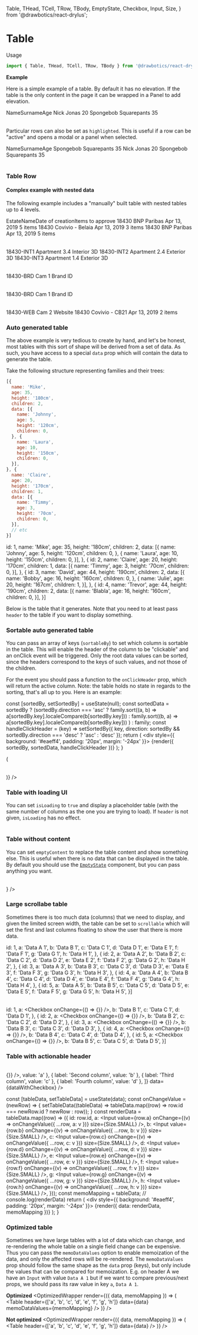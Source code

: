   Table,
  THead,
  TCell,
  TRow,
  TBody,
  EmptyState,
  Checkbox,
  Input,
  Size,
} from '@drawbotics/react-drylus';



# Table
Usage
```jsx
import { Table, THead, TCell, TRow, TBody } from '@drawbotics/react-drylus';
```

__Example__

Here is a simple example of a table. By default it has no elevation. If the table is the only content in the page it can be wrapped in a Panel to add elevation.

<Playground component={Table}>
  <div style={{ background: '#eaeff4', padding: '20px', margin: '-24px' }}>
    <Table>
      <THead>
        <TCell>Name</TCell>
        <TCell>Surname</TCell>
        <TCell>Age</TCell>
      </THead>
      <TBody>
        <TRow>
          <TCell>Nick</TCell>
          <TCell>Jonas</TCell>
          <TCell>20</TCell>
        </TRow>
        <TRow>
          <TCell>Spongebob</TCell>
          <TCell>Squarepants</TCell>
          <TCell>35</TCell>
        </TRow>
      </TBody>
    </Table>
  </div>
</Playground>

Particular rows can also be set as `highlighted`. This is useful if a row can be "active" and opens a modal or a panel when selected.
<Playground>
  <div style={{ background: '#F1F5F9', padding: '20px', margin: '-24px' }}>
    <Table highlighted>
      <THead>
        <TCell>Name</TCell>
        <TCell>Surname</TCell>
        <TCell>Age</TCell>
      </THead>
      <TBody>
        <TRow>
          <TCell>Spongebob</TCell>
          <TCell>Squarepants</TCell>
          <TCell>35</TCell>
        </TRow>
        <TRow>
          <TCell>Nick</TCell>
          <TCell>Jonas</TCell>
          <TCell>20</TCell>
        </TRow>
        <TRow highlighted>
          <TCell>Spongebob</TCell>
          <TCell>Squarepants</TCell>
          <TCell>35</TCell>
        </TRow>
      </TBody>
    </Table>
  </div>
</Playground>

### Table Row
<PropsTable component={TRow} />


#### Complex example with nested data
The following example includes a "manually" built table with nested tables up to 4 levels.

<Playground>
  <div style={{ background: '#eaeff4', padding: '20px', margin: '-24px' }}>
    <Table withNesting>
      <THead>
        <TCell>Estate</TCell>
        <TCell>Name</TCell>
        <TCell>Date of creation</TCell>
        <TCell>Items to approve</TCell>
      </THead>
      <TBody>
        <TRow>
          <TCell>18430</TCell>
          <TCell>BNP Paribas</TCell>
          <TCell>Apr 13, 2019</TCell>
          <TCell>5 items</TCell>
        </TRow>
        <TRow>
          <TCell>18430</TCell>
          <TCell>Covivio - Belaia</TCell>
          <TCell>Apr 13, 2019</TCell>
          <TCell>3 items</TCell>
        </TRow>
        <TRow parent="1">
          <TCell>18430</TCell>
          <TCell>BNP Paribas</TCell>
          <TCell>Apr 13, 2019</TCell>
          <TCell>5 items</TCell>
        </TRow>
        <TRow nested="1">
          <TCell>
            <Table>
              <TBody>
                <TRow>
                  <TCell>18430-INT1</TCell>
                  <TCell>Apartment 3.4</TCell>
                  <TCell>Interior 3D</TCell>
                </TRow>
                <TRow>
                  <TCell>18430-INT2</TCell>
                  <TCell>Apartment 2.4</TCell>
                  <TCell>Exterior 3D</TCell>
                </TRow>
                <TRow parent="2">
                  <TCell>18430-INT3</TCell>
                  <TCell>Apartment 1.4</TCell>
                  <TCell>Exterior 3D</TCell>
                </TRow>
                <TRow nested="2">
                  <TCell>
                    <Table>
                      <TBody>
                        <TRow parent="3">
                          <TCell>18430-BRD</TCell>
                          <TCell>Cam 1</TCell>
                          <TCell>Brand ID</TCell>
                        </TRow>
                        <TRow nested="3">
                          <TCell>
                            <Table>
                              <TBody>
                                <TRow>
                                  <TCell>18430-BRD</TCell>
                                  <TCell>Cam 1</TCell>
                                  <TCell>Brand ID</TCell>
                                </TRow>
                              </TBody>
                            </Table>
                          </TCell>
                        </TRow>
                        <TRow>
                          <TCell>18430-WEB</TCell>
                          <TCell>Cam 2</TCell>
                          <TCell>Website</TCell>
                        </TRow>
                      </TBody>
                    </Table>
                  </TCell>
                </TRow>
              </TBody>
            </Table>
          </TCell>
        </TRow>
        <TRow>
          <TCell>18430</TCell>
          <TCell>Covivio - CB21</TCell>
          <TCell>Apr 13, 2019</TCell>
          <TCell>2 items</TCell>
        </TRow>
      </TBody>
    </Table>
  </div>
</Playground>


### Auto generated table
The above example is very tedious to create by hand, and let's be honest, most tables with this sort of shape will be derived from a set of data. As such, you have access to a special `data` prop which will contain the data to generate the table.

Take the following structure representing families and their trees:

```js
[{
  name: 'Mike',
  age: 35,
  height: '180cm',
  children: 2,
  data: [{
    name: 'Johnny',
    age: 5,
    height: '120cm',
    children: 0,
  }, {
    name: 'Laura',
    age: 10,
    height: '150cm',
    children: 0,
  }],
}, {
  name: 'Claire',
  age: 20,
  height: '170cm',
  children: 1,
  data: [{
    name: 'Timmy',
    age: 3,
    height: '70cm',
    children: 0,
  }],
  // etc
}]
```

  id: 1,
  name: 'Mike',
  age: 35,
  height: '180cm',
  children: 2,
  data: [{
    name: 'Johnny',
    age: 5,
    height: '120cm',
    children: 0,
  }, {
    name: 'Laura',
    age: 10,
    height: '150cm',
    children: 0,
  }],
}, {
  id: 2,
  name: 'Claire',
  age: 20,
  height: '170cm',
  children: 1,
  data: [{
    name: 'Timmy',
    age: 3,
    height: '70cm',
    children: 0,
  }],
}, {
  id: 3,
  name: 'David',
  age: 44,
  height: '190cm',
  children: 2,
  data: [{
    name: 'Bobby',
    age: 16,
    height: '160cm',
    children: 0,
  }, {
    name: 'Julie',
    age: 20,
    height: '167cm',
    children: 1,
  }],
}, {
  id: 4,
  name: 'Trevor',
  age: 44,
  height: '190cm',
  children: 2,
  data: [{
    name: 'Blabla',
    age: 16,
    height: '160cm',
    children: 0,
  }],
}]

Below is the table that it generates. Note that you need to at least pass `header` to the table if you want to display something.

<Playground>
  <div style={{ background: '#eaeff4', padding: '20px', margin: '-24px' }}>
    <Table
      data={family}
      header={[{
        label: 'Name',
        value: 'name',
      }, {
        label: 'Height (cm)',
        value: 'height',
      }, {
        label: 'Age (yrs)',
        value: 'age',
      }, {
        label: 'Children',
        value: 'children',
      }]} />
  </div>
</Playground>

### Sortable auto generated table
You can pass an array of keys (`sortableBy`) to set which column is sortable in the table. This will enable the header of the column to be "clickable" and an onClick event will be triggered. Only the root data values can be sorted, since the headers correspond to the keys of such values, and not those of the children.

For the event you should pass a function to the `onClickHeader` prop, which will return the active column. Note: the table holds no state in regards to the sorting, that's all up to you. Here is an example:


  const [sortedBy, setSortedBy] = useState(null);
  const sortedData = sortedBy ? (sortedBy.direction === 'asc' ?  family.sort((a, b) => a[sortedBy.key].localeCompare(b[sortedBy.key])) : family.sort((b, a) => a[sortedBy.key].localeCompare(b[sortedBy.key])) ) : family;
  const handleClickHeader = (key) => setSortedBy({ key, direction: sortedBy && sortedBy.direction === 'desc' ? 'asc' : 'desc' });
  return (
    <div style={{ background: '#eaeff4', padding: '20px', margin: '-24px' }}>
      {render({ sortedBy, sortedData, handleClickHeader })}
    </div>
  );
}


<Playground>
  <SortedWrapper render={({ sortedBy, sortedData, handleClickHeader }) => (
    <Table
      activeHeader={sortedBy}
      onClickHeader={handleClickHeader}
      data={sortedData}
      sortableBy={['name', 'height']}
      header={['name', 'height', 'age', 'children']} />
  )} />
</Playground>

### Table with loading UI
You can set `isLoading` to `true` and display a placeholder table (with the same number of columns as the one you are trying to load). If `header` is not given, `isLoading` has no effect.

<Playground>
  <div style={{ background: '#eaeff4', padding: '20px', margin: '-24px' }}>
    <Table animated isLoading loadingRows={6} header={[ 'age', 'height', 'something', 'else' ]} />
  </div>
</Playground>


### Table without content
You can set `emptyContent` to replace the table content and show something else. This is useful when there is no data that can be displayed in the table. By default you should use the [`EmptyState`](/component-kit/components/empty-state) component, but you can pass anything you want.

<Playground>
  <div style={{ background: '#eaeff4', padding: '20px', margin: '-24px' }}>
    <Table header={[ 'age', 'height', 'something', 'else' ]} emptyContent={<EmptyState description="Sorry! This table is empty" />} />
  </div>
</Playground>

### Large scrollabe table
Sometimes there is too much data (columns) that we need to display, and given the limited screen width, the table can be set to `scrollable` which will set the first and last columns floating to show the user that there is more data.

  id: 1,
  a: 'Data A 1',
  b: 'Data B 1',
  c: 'Data C 1',
  d: 'Data D 1',
  e: 'Data E 1',
  f: 'Data F 1',
  g: 'Data G 1',
  h: 'Data H 1',
}, {
  id: 2,
  a: 'Data A 2',
  b: 'Data B 2',
  c: 'Data C 2',
  d: 'Data D 2',
  e: 'Data E 2',
  f: 'Data F 2',
  g: 'Data G 2',
  h: 'Data H 2',
}, {
  id: 3,
  a: 'Data A 3',
  b: 'Data B 3',
  c: 'Data C 3',
  d: 'Data D 3',
  e: 'Data E 3',
  f: 'Data F 3',
  g: 'Data G 3',
  h: 'Data H 3',
}, {
  id: 4,
  a: 'Data A 4',
  b: 'Data B 4',
  c: 'Data C 4',
  d: 'Data D 4',
  e: 'Data E 4',
  f: 'Data F 4',
  g: 'Data G 4',
  h: 'Data H 4',
}, {
  id: 5,
  a: 'Data A 5',
  b: 'Data B 5',
  c: 'Data C 5',
  d: 'Data D 5',
  e: 'Data E 5',
  f: 'Data F 5',
  g: 'Data G 5',
  h: 'Data H 5',
}]

<Playground>
  <div style={{ background: '#eaeff4', padding: '20px', margin: '-24px', whiteSpace: 'nowrap' }}>
    <Table header={[
      { label: 'First column', value: 'a' },
      { label: 'Second column', value: 'b' },
      { label: 'Third column', value: 'c' },
      { label: 'Fourth column', value: 'd' },
      { label: 'Fifth column', value: 'e' },
      { label: 'Sixth column', value: 'f' },
      { label: 'Seventh column', value: 'g' },
      { label: 'Eighth column', value: 'h' },
    ]} data={data} scrollable sortableBy={['b']} />
  </div>
</Playground>

  id: 1,
  a: <Checkbox onChange={() => {}} />,
  b: 'Data B 1',
  c: 'Data C 1',
  d: 'Data D 1',
}, {
  id: 2,
  a: <Checkbox onChange={() => {}} />,
  b: 'Data B 2',
  c: 'Data C 2',
  d: 'Data D 2',
}, {
  id: 3,
  a: <Checkbox onChange={() => {}} />,
  b: 'Data B 3',
  c: 'Data C 3',
  d: 'Data D 3',
}, {
  id: 4,
  a: <Checkbox onChange={() => {}} />,
  b: 'Data B 4',
  c: 'Data C 4',
  d: 'Data D 4',
}, {
  id: 5,
  a: <Checkbox onChange={() => {}} />,
  b: 'Data B 5',
  c: 'Data C 5',
  d: 'Data D 5',
}]


### Table with actionable header
<Playground>
  <div style={{ background: '#eaeff4', padding: '20px', margin: '-24px', whiteSpace: 'nowrap' }}>
    <Table header={[
      { label: <Checkbox onChange={() => {}} />, value: 'a' },
      { label: 'Second column', value: 'b' },
      { label: 'Third column', value: 'c' },
      { label: 'Fourth column', value: 'd' },
    ]} data={dataWithCheckbox} />
  </div>
</Playground>


  const [tableData, setTableData] = useState(data);
  const onChangeValue = (newRow) => {
    setTableData((tableData) => tableData.map((row) => row.id === newRow.id ? newRow : row));
  }
  const renderData = tableData.map((row) => ({
    id: row.id,
    a: <Input value={row.a} onChange={(v) => onChangeValue({ ...row, a: v })} size={Size.SMALL} />,
    b: <Input value={row.b} onChange={(v) => onChangeValue({ ...row, b: v })} size={Size.SMALL} />,
    c: <Input value={row.c} onChange={(v) => onChangeValue({ ...row, c: v })} size={Size.SMALL} />,
    d: <Input value={row.d} onChange={(v) => onChangeValue({ ...row, d: v })} size={Size.SMALL} />,
    e: <Input value={row.e} onChange={(v) => onChangeValue({ ...row, e: v })} size={Size.SMALL} />,
    f: <Input value={row.f} onChange={(v) => onChangeValue({ ...row, f: v })} size={Size.SMALL} />,
    g: <Input value={row.g} onChange={(v) => onChangeValue({ ...row, g: v })} size={Size.SMALL} />,
    h: <Input value={row.h} onChange={(v) => onChangeValue({ ...row, h: v })} size={Size.SMALL} />,
  }));
  const memoMapping = tableData;
  // console.log(renderData)
  return (
    <div style={{ background: '#eaeff4', padding: '20px', margin: '-24px' }}>
      {render({ data: renderData, memoMapping })}
    </div>
  );
}

### Optimized table
Sometimes we have large tables with a lot of data which can change, and re-rendering the whole table on a single field change can be expensive. Thus you can pass the `memoDataValues` option to enable memoization of the data, and only the affected rows will be re-rendered. The `memoDataValues` prop should follow the same shape as the `data` prop (keys), but only include the values that can be compared for memoization. E.g. on header A we have an `Input` with value `Data A 1` but if we want to compare previous/next props, we should pass its raw value in key `a`, `Data A 1`. 

**Optimized**
<Playground>
  <OptimizedWrapper render={({ data, memoMapping }) => (
    <Table header={['a', 'b', 'c', 'd', 'e', 'f', 'g', 'h']} data={data} memoDataValues={memoMapping} />
  )} />
</Playground>

**Not optimized**
<Playground>
  <OptimizedWrapper render={({ data, memoMapping }) => (
    <Table header={['a', 'b', 'c', 'd', 'e', 'f', 'g', 'h']} data={data} />
  )} />
</Playground>